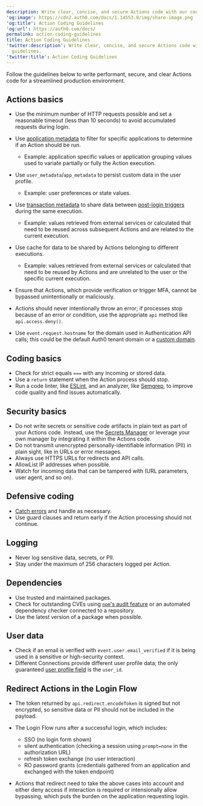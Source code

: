 ```yaml
---
description: Write clear, concise, and secure Actions code with our coding guidelines.
'og:image': https://cdn2.auth0.com/docs/1.14553.0/img/share-image.png
'og:title': Action Coding Guidelines
'og:url': https://auth0.com/docs/
permalink: action-coding-guidelines
title: Action Coding Guidelines
'twitter:description': Write clear, concise, and secure Actions code with our coding
  guidelines.
'twitter:title': Action Coding Guidelines
---
```

Follow the guidelines below to write performant, secure, and clear Actions code for a streamlined production environment.

## Actions basics

* Use the minimum number of HTTP requests possible and set a reasonable timeout (less than 10 seconds) to avoid accumulated requests during login.
* Use [application metadata](/get-started/applications/configure-application-metadata) to filter for specific applications to determine if an Action should be run.

  + Example: application specific values or application grouping values used to variate partially or fully the Action execution.
* Use `user_metadata`/`app_metadata` to persist custom data in the user profile.

  + Example: user preferences or state values.
* Use [transaction metadata](/customize/actions/transaction-metadata) to share data between [post-login triggers](/customize/actions/explore-triggers/signup-and-login-triggers/login-trigger) during the same execution.

  + Example: values retrieved from external services or calculated that need to be reused across subsequent Actions and are related to the current execution.
* Use cache for data to be shared by Actions belonging to different executions.

  + Example: values retrieved from external services or calculated that need to be reused by Actions and are unrelated to the user or the specific current execution.
* Ensure that Actions, which provide verification or trigger <Tooltip tip="Multi-factor authentication (MFA): User authentication process that uses a factor in addition to username and password such as a code via SMS." cta="View Glossary" href="/glossary?term=MFA">MFA</Tooltip>, cannot be bypassed unintentionally or maliciously.
* Actions should never intentionally throw an error; if processes stop because of an error or condition, use the appropriate `api` method like `api.access.deny()`.
* Use `event.request.hostname` for the domain used in Authentication API calls; this could be the default Auth0 tenant domain or a [custom domain](/customize/custom-domains).

## Coding basics

* Check for strict equals `===` with any incoming or stored data.
* Use a `return` statement when the Action process should stop.
* Run a code linter, like [ESLint](https://eslint.org), and an analyzer, like [Semgrep](https://semgrep.dev/docs/getting-started/), to improve code quality and find issues automatically.

## Security basics

* Do not write secrets or sensitive code artifacts in plain text as part of your Actions code. Instead, use the [Secrets Manager](/customize/actions/write-your-first-action#add-a-secret) or leverage your own manager by integrating it within the Actions code.
* Do not transmit unencrypted personally-identifiable information (PII) in plain sight, like in URLs or error messages.
* Always use HTTPS URLs for redirects and API calls.
* AllowList IP addresses when possible.
* Watch for incoming data that can be tampered with (URL parameters, user agent, and so on).

## Defensive coding

* [Catch errors](https://developer.mozilla.org/en-US/docs/Web/JavaScript/Guide/Control_flow_and_error_handling#exception_handling_statements) and handle as necessary.
* Use guard clauses and return early if the Action processing should not continue.

## Logging

* Never log sensitive data, secrets, or PII.
* Stay under the maximum of 256 characters logged per Action.

## Dependencies

* Use trusted and maintained packages.
* Check for outstanding CVEs using [`npm`'s audit feature](https://docs.npmjs.com/cli/v6/commands/npm-audit) or an automated dependency checker connected to a repository.
* Use the latest version of a package when possible.

## User data

* Check if an email is verified with `event.user.email_verified` if it is being used in a sensitive or high-security context.
* Different Connections provide different user profile data; the only guaranteed [user profile field](/manage-users/user-accounts/user-profiles/user-profile-structure) is the `user_id`.

## Redirect Actions in the Login Flow

* The token returned by `api.redirect.encodeToken` is signed but not encrypted, so sensitive data or PII should not be included in the payload.
* The Login Flow runs after a successful login, which includes:

  + SSO (no login form shown)
  + silent authentication (checking a session using `prompt=none` in the authorization URL)
  + refresh token exchange (no user interaction)
  + RO password grants (credentials gathered from an application and exchanged with the token endpoint)
* Actions that redirect need to take the above cases into account and either deny access if interaction is required or intensionally allow bypassing, which puts the burden on the application requesting login.